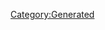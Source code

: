 {{Texts/Music
 |ID=121
 |MusicName=NEO STREAM Another ver.
 |OfficialName=NEO STREAM
 |VocalName=ワルキューレ　美雲ΔJUNNA フレイアΔ鈴木みのり カナメΔ安野希世乃 レイナΔ東山奈央 マキナΔ西田望見
 |VocalNameLF=ワルキューレ　美雲ΔJUNNA　フレイアΔ鈴木みのり<br/>カナメΔ安野希世乃　レイナΔ東山奈央　マキナΔ西田望見
 |Description=作品：マクロスΔ<br/><br/>歌手：ワルキューレ<br/>　　　美雲ΔJUNNA　フレイアΔ鈴木みのり<br/>　　　カナメΔ安野希世乃　レイナΔ東山奈央<br/>　　　マキナΔ西田望見<br/><br/>作詞：西田恵美<br/>作曲：渡辺未来
 |BuyURL=https://recochoku.jp/song/S1003321335/single?ds=1004688106
 |StoryDesc=
 |StoryTitle=
 |BannerId=4
 |AnmStoreURL=https://anime.dmkt-sp.jp/animestore/ci_pc?workId=20867
}}
[[Category:Generated]]
